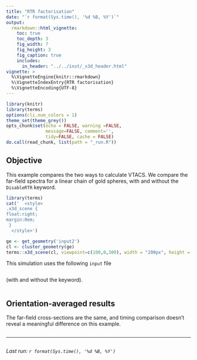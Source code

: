 ```yaml
---
title: "RTR factorisation"
date: "`r format(Sys.time(), '%d %B, %Y')`"
output:
  rmarkdown::html_vignette:
    toc: true
    toc_depth: 3
    fig_width: 7
    fig_height: 3
    fig_caption: true
    includes:
      in_header: "../../inst/_x3d_header.html"
vignette: >
  %\VignetteEngine{knitr::rmarkdown}
  %\VignetteIndexEntry{RTR factorisation}
  %\VignetteEncoding{UTF-8}
---
```


```r
library(knitr)
library(terms)
options(cli.num_colors = 1)
theme_set(theme_grey())
opts_chunk$set(echo = FALSE, warning =FALSE,
               message=FALSE, comment='', 
               tidy=FALSE, cache = FALSE)
do.call(read_chunk, list(path = "_run.R"))
```

## Objective

This example compares the two ways to calculate VTACS. We compare the far-field spectra for a linear chain of gold spheres, with and without the `DisableRTR` keyword. 

```r
library(terms)
cat('  <style>
.x3d_scene {
float:right;
margin:0em;
 }
  </style>')

ge <- get_geometry('input2')
cl <- cluster_geometry(ge)
terms::x3d_scene(cl, viewpoint=c(100,0,300), width = "200px", height = "150px") 
```

This simulation uses the following `input` file 

```r
```

(with and without the keyword).

```r
```


## Orientation-averaged results

The far-field cross-sections are the same, and timing comparison doesn't reveal a meaningful difference on this example.

```r
```


-----

```r
```
_Last run: `r format(Sys.time(), '%d %B, %Y')`_
